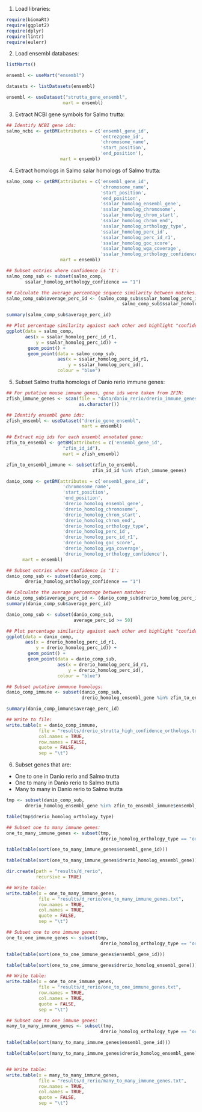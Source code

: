 
1. Load libraries:

```r
require(biomaRt)
require(ggplot2)
require(dplyr)
require(lintr)
require(eulerr)
```

2. Load ensembl databases:

```r
listMarts()

ensembl <- useMart("ensembl")

datasets <- listDatasets(ensembl)

ensembl <- useDataset("strutta_gene_ensembl",
                     mart = ensembl)
```

3. Extract NCBI gene symbols for Salmo trutta:

```r
## Identify NCBI gene ids:
salmo_ncbi <- getBM(attributes = c('ensembl_gene_id',
                                   'entrezgene_id',
                                   'chromosome_name',
                                   'start_position',
                                   'end_position'),
                    mart = ensembl)
```

4. Extract homologs in Salmo salar homologs of Salmo trutta:

```r
salmo_comp <- getBM(attributes = c('ensembl_gene_id',
                                   'chromosome_name',
                                   'start_position',
                                   'end_position',
                                   'ssalar_homolog_ensembl_gene',
                                   'ssalar_homolog_chromosome',
                                   'ssalar_homolog_chrom_start',
                                   'ssalar_homolog_chrom_end',
                                   'ssalar_homolog_orthology_type',
                                   'ssalar_homolog_perc_id',
                                   'ssalar_homolog_perc_id_r1',
                                   'ssalar_homolog_goc_score',
                                   'ssalar_homolog_wga_coverage',
                                   'ssalar_homolog_orthology_confidence'),
                    mart = ensembl)

## Subset entries where confidence is '1':
salmo_comp_sub <- subset(salmo_comp,
       ssalar_homolog_orthology_confidence == "1")

## Calculate the average percentage sequece similarity between matches:
salmo_comp_sub$average_perc_id <- (salmo_comp_sub$ssalar_homolog_perc_id +
                                           salmo_comp_sub$ssalar_homolog_perc_id_r1) / 2

summary(salmo_comp_sub$average_perc_id)

## Plot percentage similarity against each other and highlight "confident" calls:
ggplot(data = salmo_comp,
       aes(x = ssalar_homolog_perc_id_r1,
           y = ssalar_homolog_perc_id)) +
        geom_point() +
        geom_point(data = salmo_comp_sub,
                   aes(x = ssalar_homolog_perc_id_r1,
                       y = ssalar_homolog_perc_id),
                   colour = "blue")
```

5. Subset Salmo trutta homologs of Danio rerio immune genes:

```r
## For putative mouse immune genes, gene ids were taken from ZFIN:
zfish_immune_genes <- scan(file = "data/danio_rerio/drerio_immune_genes.txt",
                           as.character())

## Identify ensembl gene ids:
zfish_ensembl <- useDataset("drerio_gene_ensembl",
                            mart = ensembl)

## Extract mig ids for each ensembl annotated gene:
zfin_to_ensembl <- getBM(attributes = c('ensembl_gene_id',
                     "zfin_id_id"),
                     mart = zfish_ensembl)

zfin_to_ensembl_immune <- subset(zfin_to_ensembl,
                                zfin_id_id %in% zfish_immune_genes)

danio_comp <- getBM(attributes = c('ensembl_gene_id',
                     'chromosome_name',
                     'start_position',
                     'end_position',
                     'drerio_homolog_ensembl_gene',
                     'drerio_homolog_chromosome',
                     'drerio_homolog_chrom_start',
                     'drerio_homolog_chrom_end',
                     'drerio_homolog_orthology_type',
                     'drerio_homolog_perc_id',
                     'drerio_homolog_perc_id_r1',
                     'drerio_homolog_goc_score',
                     'drerio_homolog_wga_coverage',
                     'drerio_homolog_orthology_confidence'), 
      mart = ensembl)

## Subset entries where confidence is '1':
danio_comp_sub <- subset(danio_comp,
       drerio_homolog_orthology_confidence == "1")

## Calculate the average percentage between matches:
danio_comp_sub$average_perc_id <- (danio_comp_sub$drerio_homolog_perc_id + danio_comp_sub$drerio_homolog_perc_id_r1) / 2
summary(danio_comp_sub$average_perc_id)

danio_comp_sub <- subset(danio_comp_sub,
                         average_perc_id >= 50)

## Plot percentage similarity against each other and highlight "confident" calls:
ggplot(data = danio_comp,
       aes(x = drerio_homolog_perc_id_r1,
           y = drerio_homolog_perc_id)) +
        geom_point() +
        geom_point(data = danio_comp_sub,
                   aes(x = drerio_homolog_perc_id_r1,
                       y = drerio_homolog_perc_id),
                   colour = "blue")

## Subset putative immmune homologs:
danio_comp_immune <- subset(danio_comp_sub,
                            drerio_homolog_ensembl_gene %in% zfin_to_ensembl_immune$ensembl_gene_id)

summary(danio_comp_immune$average_perc_id)

## Write to file:
write.table(x = danio_comp_immune,
            file = "results/drerio_strutta_high_confidence_orthologs.txt",
            col.names = TRUE,
            row.names = FALSE,
            quote = FALSE,
            sep = "\t")
```

6. Subset genes that are:
- One to one in Danio rerio and Salmo trutta
- One to many in Danio rerio to Salmo trutta
- Many to many in Danio rerio to Salmo trutta

```r
tmp <- subset(danio_comp_sub,
       drerio_homolog_ensembl_gene %in% zfin_to_ensembl_immune$ensembl_gene_id)

table(tmp$drerio_homolog_orthology_type)

## Subset one to many immune genes:
one_to_many_immune_genes <- subset(tmp,
                                   drerio_homolog_orthology_type == "ortholog_one2many")

table(table(sort(one_to_many_immune_genes$ensembl_gene_id)))

table(table(sort(one_to_many_immune_genes$drerio_homolog_ensembl_gene)))

dir.create(path = "results/d_rerio",
           recursive = TRUE)

## Write table:
write.table(x = one_to_many_immune_genes,
            file = "results/d_rerio/one_to_many_immune_genes.txt",
            row.names = TRUE,
            col.names = TRUE,
            quote = FALSE,
            sep = "\t")

## Subset one to one immune genes:
one_to_one_immune_genes <- subset(tmp,
                                   drerio_homolog_orthology_type == "ortholog_one2one")

table(table(sort(one_to_one_immune_genes$ensembl_gene_id)))

table(table(sort(one_to_one_immune_genes$drerio_homolog_ensembl_gene)))

## Write table:
write.table(x = one_to_one_immune_genes,
            file = "results/d_rerio/one_to_one_immune_genes.txt",
            row.names = TRUE,
            col.names = TRUE,
            quote = FALSE,
            sep = "\t")

## Subset one to one immune genes:
many_to_many_immune_genes <- subset(tmp,
                                   drerio_homolog_orthology_type == "ortholog_many2many")

table(table(sort(many_to_many_immune_genes$ensembl_gene_id)))

table(table(sort(many_to_many_immune_genes$drerio_homolog_ensembl_gene)))


## Write table:
write.table(x = many_to_many_immune_genes,
            file = "results/d_rerio/many_to_many_immune_genes.txt",
            row.names = TRUE,
            col.names = TRUE,
            quote = FALSE,
            sep = "\t")
```


